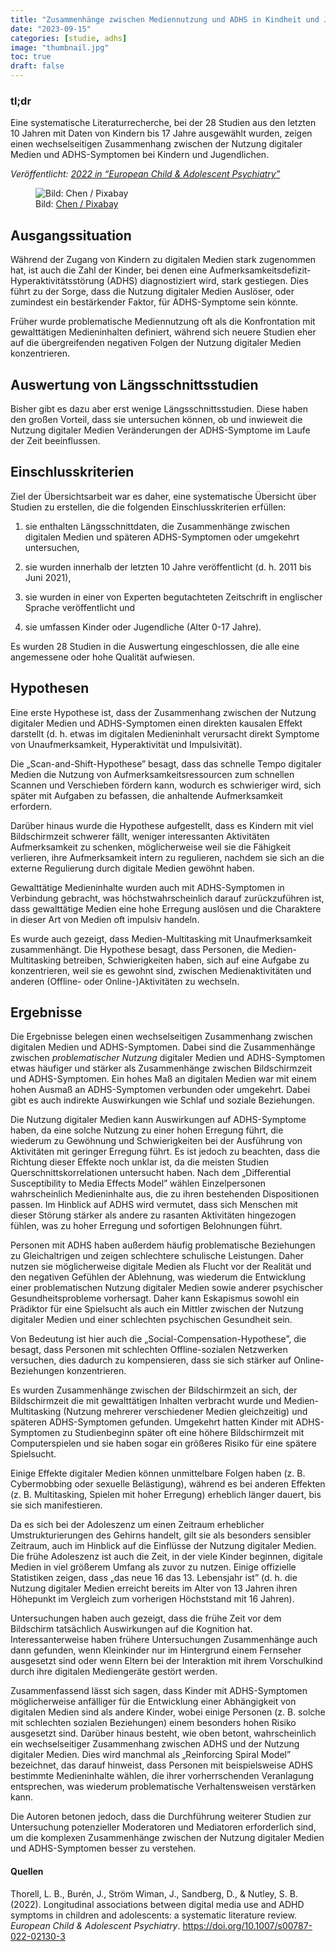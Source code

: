 ---
title: "Zusammenhänge zwischen Mediennutzung und ADHS in Kindheit und Jugend"
date: "2023-09-15"
categories: [studie, adhs]
image: "thumbnail.jpg"
toc: true
draft: false
---

### tl;dr

Eine systematische Literaturrecherche, bei der 28 Studien aus den letzten 10 Jahren mit Daten von Kindern bis 17 Jahre ausgewählt wurden, zeigen einen wechselseitigen Zusammenhang zwischen der Nutzung digitaler Medien und ADHS-Symptomen bei Kindern und Jugendlichen.

*Veröffentlicht: [2022 in "European Child & Adolescent Psychiatry"](#sec-sources)*

![<span class="img-credits">Bild: [Chen / Pixabay](https://pixabay.com/de/users/chenspec-7784448/)</span>](thumbnail.jpg){fig-align="left"}

## Ausgangssituation

Während der Zugang von Kindern zu digitalen Medien stark zugenommen hat, ist auch die Zahl der Kinder, bei denen eine Aufmerksamkeitsdefizit-Hyperaktivitätsstörung (ADHS) diagnostiziert wird, stark gestiegen. Dies führt zu der Sorge, dass die Nutzung digitaler Medien Auslöser, oder zumindest ein bestärkender Faktor, für ADHS-Symptome sein könnte.

Früher wurde problematische Mediennutzung oft als die Konfrontation mit gewalttätigen Medieninhalten definiert, während sich neuere Studien eher auf die übergreifenden negativen Folgen der Nutzung digitaler Medien konzentrieren.

## Auswertung von Längsschnittsstudien

Bisher gibt es dazu aber erst wenige Längsschnittsstudien. Diese haben den großen Vorteil, dass sie untersuchen können, ob und inwieweit die Nutzung digitaler Medien Veränderungen der ADHS-Symptome im Laufe der Zeit beeinflussen.

## Einschlusskriterien

Ziel der Übersichtsarbeit war es daher, eine systematische Übersicht über Studien zu erstellen, die die folgenden Einschlusskriterien erfüllen:

1.  sie enthalten Längsschnittdaten, die Zusammenhänge zwischen digitalen Medien und späteren ADHS-Symptomen oder umgekehrt untersuchen,

2.  sie wurden innerhalb der letzten 10 Jahre veröffentlicht (d. h. 2011 bis Juni 2021),

3.  sie wurden in einer von Experten begutachteten Zeitschrift in englischer Sprache veröffentlicht und

4.  sie umfassen Kinder oder Jugendliche (Alter 0-17 Jahre).

Es wurden 28 Studien in die Auswertung eingeschlossen, die alle eine angemessene oder hohe Qualität aufwiesen.

## Hypothesen

Eine erste Hypothese ist, dass der Zusammenhang zwischen der Nutzung digitaler Medien und ADHS-Symptomen einen direkten kausalen Effekt darstellt (d. h. etwas im digitalen Medieninhalt verursacht direkt Symptome von Unaufmerksamkeit, Hyperaktivität und Impulsivität).

Die „Scan-and-Shift-Hypothese" besagt, dass das schnelle Tempo digitaler Medien die Nutzung von Aufmerksamkeitsressourcen zum schnellen Scannen und Verschieben fördern kann, wodurch es schwieriger wird, sich später mit Aufgaben zu befassen, die anhaltende Aufmerksamkeit erfordern.

Darüber hinaus wurde die Hypothese aufgestellt, dass es Kindern mit viel Bildschirmzeit schwerer fällt, weniger interessanten Aktivitäten Aufmerksamkeit zu schenken, möglicherweise weil sie die Fähigkeit verlieren, ihre Aufmerksamkeit intern zu regulieren, nachdem sie sich an die externe Regulierung durch digitale Medien gewöhnt haben.

Gewalttätige Medieninhalte wurden auch mit ADHS-Symptomen in Verbindung gebracht, was höchstwahrscheinlich darauf zurückzuführen ist, dass gewalttätige Medien eine hohe Erregung auslösen und die Charaktere in dieser Art von Medien oft impulsiv handeln.

Es wurde auch gezeigt, dass Medien-Multitasking mit Unaufmerksamkeit zusammenhängt. Die Hypothese besagt, dass Personen, die Medien-Multitasking betreiben, Schwierigkeiten haben, sich auf eine Aufgabe zu konzentrieren, weil sie es gewohnt sind, zwischen Medienaktivitäten und anderen (Offline- oder Online-)Aktivitäten zu wechseln.

## Ergebnisse

Die Ergebnisse belegen einen wechselseitigen Zusammenhang zwischen digitalen Medien und ADHS-Symptomen. Dabei sind die Zusammenhänge zwischen *problematischer Nutzung* digitaler Medien und ADHS-Symptomen etwas häufiger und stärker als Zusammenhänge zwischen Bildschirmzeit und ADHS-Symptomen. Ein hohes Maß an digitalen Medien war mit einem hohen Ausmaß an ADHS-Symptomen verbunden oder umgekehrt. Dabei gibt es auch indirekte Auswirkungen wie Schlaf und soziale Beziehungen.

Die Nutzung digitaler Medien kann Auswirkungen auf ADHS-Symptome haben, da eine solche Nutzung zu einer hohen Erregung führt, die wiederum zu Gewöhnung und Schwierigkeiten bei der Ausführung von Aktivitäten mit geringer Erregung führt. Es ist jedoch zu beachten, dass die Richtung dieser Effekte noch unklar ist, da die meisten Studien Querschnittskorrelationen untersucht haben. Nach dem „Differential Susceptibility to Media Effects Model" wählen Einzelpersonen wahrscheinlich Medieninhalte aus, die zu ihren bestehenden Dispositionen passen. Im Hinblick auf ADHS wird vermutet, dass sich Menschen mit dieser Störung stärker als andere zu rasanten Aktivitäten hingezogen fühlen, was zu hoher Erregung und sofortigen Belohnungen führt.

Personen mit ADHS haben außerdem häufig problematische Beziehungen zu Gleichaltrigen und zeigen schlechtere schulische Leistungen. Daher nutzen sie möglicherweise digitale Medien als Flucht vor der Realität und den negativen Gefühlen der Ablehnung, was wiederum die Entwicklung einer problematischen Nutzung digitaler Medien sowie anderer psychischer Gesundheitsprobleme vorhersagt. Daher kann Eskapismus sowohl ein Prädiktor für eine Spielsucht als auch ein Mittler zwischen der Nutzung digitaler Medien und einer schlechten psychischen Gesundheit sein.

Von Bedeutung ist hier auch die „Social-Compensation-Hypothese", die besagt, dass Personen mit schlechten Offline-sozialen Netzwerken versuchen, dies dadurch zu kompensieren, dass sie sich stärker auf Online-Beziehungen konzentrieren.

Es wurden Zusammenhänge zwischen der Bildschirmzeit an sich, der Bildschirmzeit die mit gewalttätigen Inhalten verbracht wurde und Medien-Multitasking (Nutzung mehrerer verschiedener Medien gleichzeitig) und späteren ADHS-Symptomen gefunden. Umgekehrt hatten Kinder mit ADHS-Symptomen zu Studienbeginn später oft eine höhere Bildschirmzeit mit Computerspielen und sie haben sogar ein größeres Risiko für eine spätere Spielsucht.

Einige Effekte digitaler Medien können unmittelbare Folgen haben (z. B. Cybermobbing oder sexuelle Belästigung), während es bei anderen Effekten (z. B. Multitasking, Spielen mit hoher Erregung) erheblich länger dauert, bis sie sich manifestieren.

Da es sich bei der Adoleszenz um einen Zeitraum erheblicher Umstrukturierungen des Gehirns handelt, gilt sie als besonders sensibler Zeitraum, auch im Hinblick auf die Einflüsse der Nutzung digitaler Medien. Die frühe Adoleszenz ist auch die Zeit, in der viele Kinder beginnen, digitale Medien in viel größerem Umfang als zuvor zu nutzen. Einige offizielle Statistiken zeigen, dass „das neue 16 das 13. Lebensjahr ist" (d. h. die Nutzung digitaler Medien erreicht bereits im Alter von 13 Jahren ihren Höhepunkt im Vergleich zum vorherigen Höchststand mit 16 Jahren).

Untersuchungen haben auch gezeigt, dass die frühe Zeit vor dem Bildschirm tatsächlich Auswirkungen auf die Kognition hat. Interessanterweise haben frühere Untersuchungen Zusammenhänge auch dann gefunden, wenn Kleinkinder nur im Hintergrund einem Fernseher ausgesetzt sind oder wenn Eltern bei der Interaktion mit ihrem Vorschulkind durch ihre digitalen Mediengeräte gestört werden.

Zusammenfassend lässt sich sagen, dass Kinder mit ADHS-Symptomen möglicherweise anfälliger für die Entwicklung einer Abhängigkeit von digitalen Medien sind als andere Kinder, wobei einige Personen (z. B. solche mit schlechten sozialen Beziehungen) einem besonders hohen Risiko ausgesetzt sind. Darüber hinaus besteht, wie oben betont, wahrscheinlich ein wechselseitiger Zusammenhang zwischen ADHS und der Nutzung digitaler Medien. Dies wird manchmal als „Reinforcing Spiral Model" bezeichnet, das darauf hinweist, dass Personen mit beispielsweise ADHS bestimmte Medieninhalte wählen, die ihrer vorherrschenden Veranlagung entsprechen, was wiederum problematische Verhaltensweisen verstärken kann.

Die Autoren betonen jedoch, dass die Durchführung weiterer Studien zur Untersuchung potenzieller Moderatoren und Mediatoren erforderlich sind, um die komplexen Zusammenhänge zwischen der Nutzung digitaler Medien und ADHS-Symptomen besser zu verstehen.

#### Quellen {#sec-sources}

Thorell, L. B., Burén, J., Ström Wiman, J., Sandberg, D., & Nutley, S. B. (2022). Longitudinal associations between digital media use and ADHD symptoms in children and adolescents: a systematic literature review. *European Child & Adolescent Psychiatry*. <https://doi.org/10.1007/s00787-022-02130-3>
